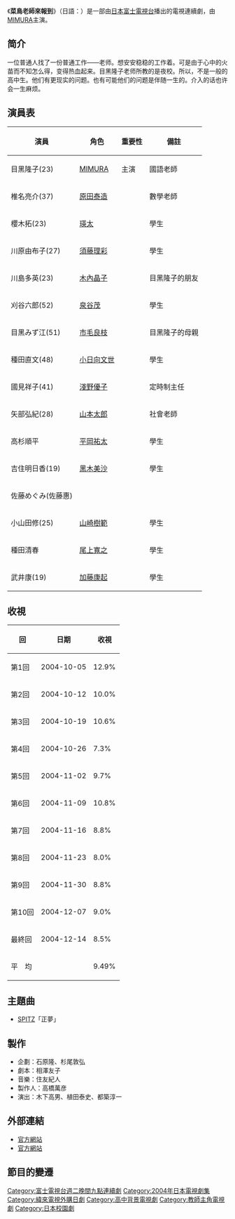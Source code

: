 {{unreferenced|time=2018-11-05T12:40:32+00:00}}
{{noteTA
|G1=JP Show
}}
{{影集資訊
| 名稱     = 菜鳥老師來報到
| 原名     = めだか
| 圖片     = 
| 圖說     = 
| 類型     = 
| 原創者   = 
| 每集長   = 分鐘
| 編劇     = 
| 導演     = 
| 演出     = [[MIMURA|MIMURA]]、[[原田泰造|原田泰造]]
| 主題曲   = 
| 片尾曲   = 
| 拍攝地   = {{日本}}
| 執行製片 = 
| 製片人   = 
| 國家     = {{JPN}}
| 頻道     = [[富士電視台|富士電視台]]
| 語言     = [[日語|日語]]
| 播出國家  = {{JPN}}
| 開始     = 2004年10月5日
| 結束     = 12月14日
| 集數     = 11集
| 官方網站 = 
| imdb_id   = 
| tv_com_id = 
}}
《'''菜鳥老師來報到'''》（日語：{{lang|ja|めだか}}）是一部由[[日本|日本]][[富士電視台|富士電視台]]播出的電視連續劇，由[[MIMURA|MIMURA]]主演。

==简介==
一位普通人找了一份普通工作——老师。想安安稳稳的工作着。可是由于心中的火苗而不知怎么得，变得热血起来。目黑隆子老师所教的是夜校。所以，不是一般的高中生。他们有更现实的问题。也有可能他们的问题是伴随一生的。介入的话也许会一生麻烦。

== 演員表 ==
{| class="wikitable"
! 演員 !! 角色 !! 重要性 !! 備註
|-
|目黑隆子(23) || [[MIMURA|MIMURA]] || 主演 ||國語老師 
|-
|椎名亮介(37)||  [[原田泰造|原田泰造]] ||  || 數學老師
|-
|櫻木拓(23) ||  [[瑛太|瑛太]] ||  || 學生
|-
|川原由布子(27) ||  [[須藤理彩|須藤理彩]] ||  || 學生 
|-
|川島多英(23) ||  [[木內晶子|木內晶子]] ||  || 目黑隆子的朋友
|-
|刈谷六郎(52) || [[泉谷茂|泉谷茂]] ||  || 學生
|-
|目黑みず江(51) ||  [[市毛良枝|市毛良枝]] ||  || 目黑隆子的母親
|-
|種田直文(48) ||  [[小日向文世|小日向文世]] ||  ||  學生
|-
|國見祥子(41) ||  [[淺野優子|淺野優子]] ||  || 定時制主任
|-
|矢部弘紀(28) ||  [[山本太郎|山本太郎]] ||  || 社會老師
|-
|高杉順平 ||  [[平岡祐太|平岡祐太]] ||  || 學生
|-
|吉住明日香(19) ||  [[黑木美沙|黑木美沙]] ||  || 學生
|-
|佐藤めぐみ(佐藤惠) ||  || ||
|-
|小山田修(25) ||  [[山崎樹範|山崎樹範]] ||  ||  學生
|-
|種田清春 ||  [[尾上寬之|尾上寬之]] ||  || 學生
|-
|武井康(19) || [[加藤康起|加藤康起]] ||  || 學生
|}
== 收視 ==
{| class="wikitable"
! 回 !! 日期 !! 收視 　
|-
| 第1回 || 2004-10-05 || 12.9%  
|-
| 第2回 || 2004-10-12 || 10.0%  
|-
| 第3回 || 2004-10-19 || 10.6%  
|-
| 第4回 || 2004-10-26 || {{0}}7.3%  
|- 
| 第5回 || 2004-11-02 || {{0}}9.7%  
|-
| 第6回 || 2004-11-09 || 10.8%  
|-
| 第7回 || 2004-11-16 || {{0}}8.8%  
|-
| 第8回 || 2004-11-23 || {{0}}8.0%  
|-
| 第9回 || 2004-11-30 || {{0}}8.8%  
|-
| 第10回 || 2004-12-07 || {{0}}9.0% 
|-
| 最終回 || 2004-12-14 || {{0}}8.5%  
|-
! 平　均 ||  || {{0}}9.49%
|}
== 主題曲 ==
*[[SPITZ|SPITZ]]「正夢」
== 製作 ==
*企劃：石原隆、杉尾敦弘
*劇本：相澤友子
*音樂：住友紀人
*製作人：高橋萬彦
*演出：木下高男、植田泰史、都築淳一
==外部連結==
*[http://www.fujitv.co.jp/b_hp/medaka/index.html 官方網站]{{ja}}
*[http://japan.videoland.com.tw/channel/medaka/ 官方網站]{{zh-tw}}

==節目的變遷==
{{電視節目的變遷|
電視台={{JPN}}[[富士電視台|富士電視台]]系列|
播放檔次=[[火九|火九連續劇]]|
節目名稱=菜鳥老師來報到<br />（2004.10.5 - 2004.12.14）|
上一節目=[[WATER_BOYS|WATER BOYS2]]<br />（2004.7.6 - 2004.9.21）|
下一節目=[[急症群英#急症群英3|救命病棟24時3]]<br />（2005.1.11 - 2005.3.22）|
}}
{{富士電視台週二晚間九點連續劇}}

{{DEFAULTSORT:Medaka}}
[[Category:富士電視台週二晚間九點連續劇|Category:富士電視台週二晚間九點連續劇]]
[[Category:2004年日本電視劇集|Category:2004年日本電視劇集]]
[[Category:緯來電視外購日劇|Category:緯來電視外購日劇]]
[[Category:高中背景電視劇|Category:高中背景電視劇]]
[[Category:教師主角電視劇|Category:教師主角電視劇]]
[[Category:日本校園劇|Category:日本校園劇]]